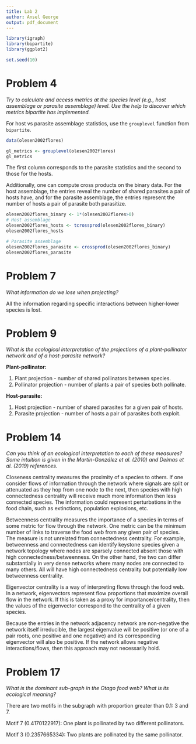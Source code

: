 ```yaml
---
title: Lab 2
author: Ansel George
output: pdf_document
---
```


```r
library(igraph)
library(bipartite)
library(ggplot2)

set.seed(10)
```


# Problem 4
*Try to calculate and access metrics at the species level (e.g., host assemblage
or parasite assemblage) level. Use the help to discover which metrics bipartite
has implemented.*

For host vs parasite assemblage statistics, use the `grouplevel` function from
`bipartite`.

```r
data(olesen2002flores)

gl_metrics <- grouplevel(olesen2002flores)
gl_metrics
```

The first column corresponds to the parasite statistics and the second to those
for the hosts.

Additionally, one can compute cross products on the binary data. For the host
assemblage, the entries reveal the number of shared parasites a pair of hosts
have, and for the parasite assemblage, the entries represent the number of
hosts a pair of parasite both parasitize.


```r
olesen2002flores_binary <- 1*(olesen2002flores>0)
# Host assemblage
olesen2002flores_hosts <- tcrossprod(olesen2002flores_binary)
olesen2002flores_hosts

# Parasite assemblage
olesen2002flores_parasite <- crossprod(olesen2002flores_binary)
olesen2002flores_parasite
```


# Problem 7
*What information do we lose when projecting?*

All the information regarding specific interactions between higher-lower
species is lost.


# Problem 9
*What is the ecological interpretation of the projections of a plant-pollinator
network and of a host-parasite network?*

**Plant-pollinator:**

1. Plant projection - number of shared pollinators between species.
2. Pollinator projection - number of plants a pair of species both pollinate.

**Host-parasite:**

1. Host projection - number of shared parasites for a given pair of hosts.
2. Parasite projection - number of hosts a pair of parasites both exploit.


# Problem 14
*Can you think of an ecological interpretation to each of these measures? Some
intuition is given in the Martín-González et al. (2010) and Delmas et al.
(2019) references.*

Closeness centrality measures the proximity of a species to others. If one
consider flows of information through the network where signals are split or
attenuated as they hop from one node to the next, then species with high
connectedness centrality will receive much more information then less connected
species. The information could represent perturbations in the food chain, such
as extinctions, population explosions, etc.

Betweenness centrality measures the importance of a species in terms of some
metric for flow through the network. One metric can be the minimum number of
links to traverse the food web from any given pair of species. The measure is
not unrelated from connectedness centrality. For example, betweenness and
connectedness can identify keystone species given a network topology where
nodes are sparsely connected absent those with high connectedness/betweenness.
On the other hand, the two can differ substantially in very dense networks
where many nodes are connected to many others. All will have high connectedness
centrality but potentially low betweenness centrality.

Eigenvector centrality is a way of interpreting flows through the food web. In
a network, eigenvectors represent flow proportions that maximize overall flow
in the network. If this is taken as a proxy for importance/centrality, then the
values of the eigenvector correspond to the centrality of a given species.

Because the entries in the network adjacency network are non-negative the
network itself irreducible, the largest eigenvalue will be positive (or one of
a pair roots, one positive and one negative) and its corresponding eigenvector
will also be positive. If the network allows negative interactions/flows, then
this approach may not necessarily hold.


# Problem 17
*What is the dominant sub-graph in the Otago food web? What is its ecological
meaning?*

There are two motifs in the subgraph with proportion greater than 0.1: 3 and 7.

Motif 7 (0.4170122917): One plant is pollinated by two different pollinators.

Motif 3 (0.2357665334): Two plants are pollinated by the same pollinator.
